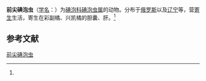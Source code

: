 {{Speciesbox
| name = 前尖碘泡虫
| status = 
| status_system = 
| image = 
| genus = Myxobolus
| species = problematicus
| authority = (Schulman, 1962)<ref name='id9583'>{{cite web| url =http://www.bioinfo.cn/db05/BjdwSpecies.php?action=view&id=9583| title =前尖碘泡虫| work =《中国动物物种编目数据库》| publisher =中国科学院微生物研究所| author =中国科学院动物研究所| accessdate =2009-04-16| deadurl =yes| archiveurl =https://web.archive.org/web/20160305051903/http://www.bioinfo.cn/db05/BjdwSpecies.php?action=view&id=9583| archivedate =2016-03-05}}</ref>
}}

'''前尖碘泡虫'''（[[学名|学名]]：{{lang|la|''Myxobolus problematicus''}}）为[[碘泡科|碘泡科]][[碘泡虫属|碘泡虫属]]的动物。分布于[[俄罗斯|俄罗斯]]以及[[辽宁|辽宁]]等，营[[寄生|寄生]]生活，寄生在彩副橘、兴凯橘的胆囊、肝。<ref name='id9583'/>

== 参考文献 ==
{{reflist}}

{{Wikispecies|Myxobolus problematicus}}

[[Category:碘泡虫属|前尖碘泡虫]]


{{Cnidarian-stub}}